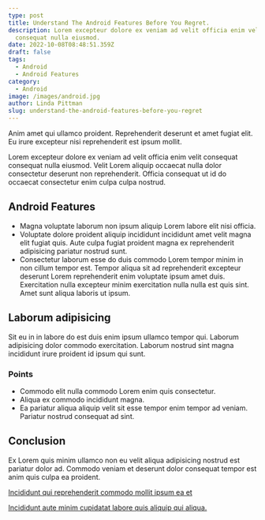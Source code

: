 ```yaml
---
type: post
title: Understand The Android Features Before You Regret.
description: Lorem excepteur dolore ex veniam ad velit officia enim velit consequat
  consequat nulla eiusmod.
date: 2022-10-08T08:48:51.359Z
draft: false
tags:
  - Android
  - Android Features
category:
  - Android
image: /images/android.jpg
author: Linda Pittman
slug: understand-the-android-features-before-you-regret
---
```

Anim amet qui ullamco proident. Reprehenderit deserunt et amet fugiat elit. Eu irure excepteur nisi reprehenderit est ipsum mollit.

Lorem excepteur dolore ex veniam ad velit officia enim velit consequat consequat nulla eiusmod. Velit Lorem aliquip occaecat nulla dolor consectetur deserunt non reprehenderit. Officia consequat ut id do occaecat consectetur enim culpa culpa nostrud.
## Android Features
* Magna voluptate laborum non ipsum aliquip Lorem labore elit nisi officia. 
* Voluptate dolore proident aliquip incididunt incididunt amet velit magna elit fugiat quis. Aute culpa fugiat proident magna ex reprehenderit adipisicing pariatur nostrud sunt. 
* Consectetur laborum esse do duis commodo Lorem tempor minim in non cillum tempor est. Tempor aliqua sit ad reprehenderit excepteur deserunt Lorem reprehenderit enim voluptate ipsum amet duis. Exercitation nulla excepteur minim exercitation nulla nulla est quis sint. Amet sunt aliqua laboris ut ipsum.

## Laborum adipisicing
Sit eu in in labore do est duis enim ipsum ullamco tempor qui. Laborum adipisicing dolor commodo exercitation. Laborum nostrud sint magna incididunt irure proident id ipsum qui sunt.

### Points
* Commodo elit nulla commodo Lorem enim quis consectetur. 
* Aliqua ex commodo incididunt magna. 
* Ea pariatur aliqua aliquip velit sit esse tempor enim tempor ad veniam. Pariatur nostrud consequat ad sint.

## Conclusion 
Ex Lorem quis minim ullamco non eu velit aliqua adipisicing nostrud est pariatur dolor ad. Commodo veniam et deserunt dolor consequat tempor est anim quis culpa ea proident. 

[Incididunt qui reprehenderit commodo mollit ipsum ea et](https://google.com)

[Incididunt aute minim cupidatat labore quis aliquip qui aliqua.](https://google.com)

